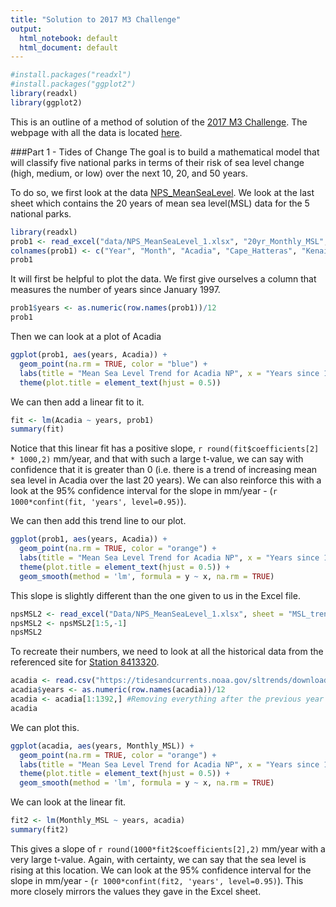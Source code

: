 ```yaml
---
title: "Solution to 2017 M3 Challenge"
output:
  html_notebook: default
  html_document: default
---
```

```r
#install.packages("readxl")
#install.packages("ggplot2")
library(readxl)
library(ggplot2)
```

This is an outline of a method of solution of the [2017 M3 Challenge](https://m3challenge.siam.org/sites/default/files/uploads/M3%20Challenge%20PROBLEM_2017_0.pdf).  The webpage with all the data is located [here](https://m3challenge.siam.org/node/336).

###Part 1 - Tides of Change
The goal is to build a mathematical model that will classify five national parks in terms of their risk of sea level change (high, medium, or low) over the next 10, 20, and 50 years.

To do so, we first look at the data [NPS_MeanSeaLevel](https://m3challenge.siam.org/sites/default/files/uploads/NPS_MeanSeaLevel_1.xlsx).  We look at the last sheet which contains the 20 years of mean sea level(MSL) data for the 5 national parks.

```r
library(readxl)
prob1 <- read_excel("data/NPS_MeanSeaLevel_1.xlsx", "20yr_Monthly_MSL", skip = 3)
colnames(prob1) <- c("Year", "Month", "Acadia", "Cape_Hatteras", "Kenai_Fords", "Olympic","Padre_Island")
prob1
```
It will first be helpful to plot the data.  We first give ourselves a column that measures the number of years since January 1997.
```r
prob1$years <- as.numeric(row.names(prob1))/12
prob1
```
Then we can look at a plot of Acadia
```r
ggplot(prob1, aes(years, Acadia)) + 
  geom_point(na.rm = TRUE, color = "blue") + 
  labs(title = "Mean Sea Level Trend for Acadia NP", x = "Years since 1/1/2017", y = "Mean Sea Level") +
  theme(plot.title = element_text(hjust = 0.5)) 

```
We can then add a linear fit to it.
```r
fit <- lm(Acadia ~ years, prob1)
summary(fit)

```

Notice that this linear fit has a positive slope, `r round(fit$coefficients[2] * 1000,2)` mm/year, and that with such a large t-value, we can say with confidence that it is greater than 0 (i.e. there is a trend of increasing mean sea level in Acadia over the last 20 years).  We can also reinforce this with a look at the 95% confidence interval for the slope in mm/year - (`r 1000*confint(fit, 'years', level=0.95)`).

We can then add this trend line to our plot.
```r
ggplot(prob1, aes(years, Acadia)) + 
  geom_point(na.rm = TRUE, color = "orange") + 
  labs(title = "Mean Sea Level Trend for Acadia NP", x = "Years since 1/1/2017", y = "Mean Sea Level") +
  theme(plot.title = element_text(hjust = 0.5)) +
  geom_smooth(method = 'lm', formula = y ~ x, na.rm = TRUE)
```

This slope is slightly different than the one given to us in the Excel file.

```r
npsMSL2 <- read_excel("Data/NPS_MeanSeaLevel_1.xlsx", sheet = "MSL_trend")
npsMSL2 <- npsMSL2[1:5,-1]
npsMSL2
```
To recreate their numbers, we need to look at all the historical data from the referenced site for [Station 8413320 ](https://tidesandcurrents.noaa.gov/sltrends/sltrends_station.shtml?stnid=8413320).
```r
acadia <- read.csv("https://tidesandcurrents.noaa.gov/sltrends/downloadMeanSeaLevelTrendsCSV.htm?stnid=8413320")
acadia$years <- as.numeric(row.names(acadia))/12
acadia <- acadia[1:1392,] #Removing everything after the previous year
acadia
```
We can plot this.
```r
ggplot(acadia, aes(years, Monthly_MSL)) + 
  geom_point(na.rm = TRUE, color = "orange") + 
  labs(title = "Mean Sea Level Trend for Acadia NP", x = "Years since 1/1/1900", y = "Mean Sea Level") +
  theme(plot.title = element_text(hjust = 0.5)) +
  geom_smooth(method = 'lm', formula = y ~ x, na.rm = TRUE)
```
We can look at the linear fit.
```r
fit2 <- lm(Monthly_MSL ~ years, acadia)
summary(fit2)

```
This gives a slope of `r round(1000*fit2$coefficients[2],2)` mm/year with a very large t-value.  Again, with certainty, we can say that the sea level is rising at this location.  We can look at the 95% confidence interval for the slope in mm/year - (`r 1000*confint(fit2, 'years', level=0.95)`).  This more closely mirrors the values they gave in the Excel sheet.
